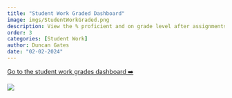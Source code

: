 ```yaml
---
title: "Student Work Graded Dashboard"
image: imgs/StudentWorkGraded.png
description: View the % proficient and on grade level after assignments have been submitted and graded in the above dashboard.
order: 3
categories: [Student Work]
author: Duncan Gates
date: "02-02-2024"
---
```


[Go to the student work grades dashboard ➡️](https://teachinglabhq.shinyapps.io/student_work_graded)

[![](imgs/StudentWorkGraded.png)](https://teachinglabhq.shinyapps.io/student_work_graded/)
